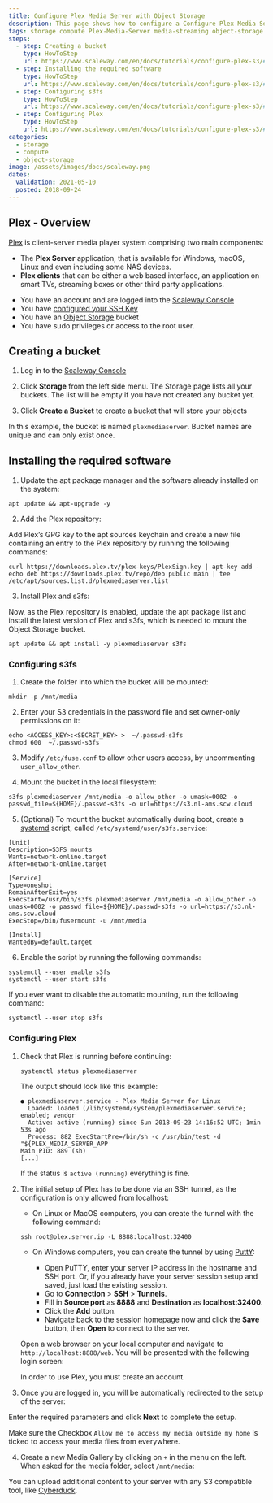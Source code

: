 ```yaml
---
title: Configure Plex Media Server with Object Storage
description: This page shows how to configure a Configure Plex Media Server with Object Storage
tags: storage compute Plex-Media-Server media-streaming object-storage s3fs
steps:
  - step: Creating a bucket
    type: HowToStep
    url: https://www.scaleway.com/en/docs/tutorials/configure-plex-s3/#Creating-a-Bucket
  - step: Installing the required software
    type: HowToStep
    url: https://www.scaleway.com/en/docs/tutorials/configure-plex-s3/#Installing-the-Required-Software
  - step: Configuring s3fs
    type: HowToStep
    url: https://www.scaleway.com/en/docs/tutorials/configure-plex-s3/#Configuring-s3fs
  - step: Configuring Plex
    type: HowToStep
    url: https://www.scaleway.com/en/docs/tutorials/configure-plex-s3/#Configuring-Plex
categories:
  - storage
  - compute
  - object-storage
image: /assets/images/docs/scaleway.png
dates:
  validation: 2021-05-10
  posted: 2018-09-24
---
```


## Plex - Overview

[Plex](https://www.plex.tv) is client-server media player system comprising two main components:

- The **Plex Server** application, that is available for Windows, macOS, Linux and even including some NAS devices.
- **Plex clients** that can be either a web based interface, an application on smart TVs, streaming boxes or other third party applications.

<Message type="requirement">

- You have an account and are logged into the [Scaleway Console](https://console.scaleway.com)
- You have [configured your SSH Key](/console/my-project/how-to/create-ssh-key/)
- You have an [Object Storage](https://www.scaleway.com/en/object-storage/) bucket
- You have sudo privileges or access to the root user.

</Message>

## Creating a bucket

1. Log in to the [Scaleway Console](https://console.scaleway.com)

2. Click **Storage** from the left side menu. The Storage page lists all your buckets. The list will be empty if you have not created any bucket yet.

3. Click **Create a Bucket** to create a bucket that will store your objects

<Message type="note">

In this example, the bucket is named `plexmediaserver`. Bucket names are unique and can only exist once.

</Message>

## Installing the required software

1. Update the apt package manager and the software already installed on the system:
  ```
  apt update && apt-upgrade -y
  ```

2. Add the Plex repository:

  Add Plex’s GPG key to the apt sources keychain and create a new file containing an entry to the Plex repository by running the following commands:
  ```
  curl https://downloads.plex.tv/plex-keys/PlexSign.key | apt-key add -
  echo deb https://downloads.plex.tv/repo/deb public main | tee /etc/apt/sources.list.d/plexmediaserver.list
  ```

3. Install Plex and s3fs:

  Now, as the Plex repository is enabled, update the apt package list and install the latest version of Plex and s3fs, which is needed to mount the Object Storage bucket.
  ```
  apt update && apt install -y plexmediaserver s3fs
  ```

### Configuring s3fs

1. Create the folder into which the bucket will be mounted:
  ```
  mkdir -p /mnt/media
  ```

2. Enter your S3 credentials in the password file and set owner-only permissions on it:
  ```
  echo <ACCESS_KEY>:<SECRET_KEY> >  ~/.passwd-s3fs
  chmod 600  ~/.passwd-s3fs
  ```

3. Modify `/etc/fuse.conf` to allow other users access, by uncommenting `user_allow_other`.

4. Mount the bucket in the local filesystem:
  ```
  s3fs plexmediaserver /mnt/media -o allow_other -o umask=0002 -o passwd_file=${HOME}/.passwd-s3fs -o url=https://s3.nl-ams.scw.cloud
  ```

5. (Optional) To mount the bucket automatically during boot, create a [systemd](/tutorials/systemd-essentials/) script, called `/etc/systemd/user/s3fs.service`:
  ```
  [Unit]
  Description=S3FS mounts
  Wants=network-online.target
  After=network-online.target

  [Service]
  Type=oneshot
  RemainAfterExit=yes
  ExecStart=/usr/bin/s3fs plexmediaserver /mnt/media -o allow_other -o umask=0002 -o passwd_file=${HOME}/.passwd-s3fs -o url=https://s3.nl-ams.scw.cloud
  ExecStop=/bin/fusermount -u /mnt/media

  [Install]
  WantedBy=default.target
  ```

6. Enable the script by running the following commands:
  ```
  systemctl --user enable s3fs
  systemctl --user start s3fs
  ```

  If you ever want to disable the automatic mounting, run the following command:

  ```
  systemctl --user stop s3fs
  ```

### Configuring Plex

1. Check that Plex is running before continuing:
    ```
    systemctl status plexmediaserver
    ```

    The output should look like this example:

    ```
    ● plexmediaserver.service - Plex Media Server for Linux
      Loaded: loaded (/lib/systemd/system/plexmediaserver.service; enabled; vendor
      Active: active (running) since Sun 2018-09-23 14:16:52 UTC; 1min 53s ago
      Process: 882 ExecStartPre=/bin/sh -c /usr/bin/test -d "${PLEX_MEDIA_SERVER_APP
    Main PID: 889 (sh)
    [...]
    ```

    If the status is `active (running)` everything is fine.

2. The initial setup of Plex has to be done via an SSH tunnel, as the configuration is only allowed from localhost:

    - On Linux or MacOS computers, you can create the tunnel with the following command:
    ```
    ssh root@plex.server.ip -L 8888:localhost:32400
    ```

    - On Windows computers, you can create the tunnel by using [PuttY](https://www.chiark.greenend.org.uk/~sgtatham/putty/):

      - Open PuTTY, enter your server IP address in the hostname and SSH port. Or, if you already have your server session setup and saved, just load the existing session.
      - Go to **Connection** > **SSH** > **Tunnels**.
      - Fill in **Source port** as **8888** and **Destination** as **localhost:32400**.
      - Click the **Add** button.
      - Navigate back to the session homepage now and click the **Save** button, then **Open** to connect to the server.

    Open a web browser on your local computer and navigate to `http://localhost:8888/web`. You will be presented with the following login screen:
    <Lightbox src="scaleway-plex-login.png" alt="" />

    <Message type="note">

    In order to use Plex, you must create an account.

    </Message>

3. Once you are logged in, you will be automatically redirected to the setup of the server:
<Lightbox src="scaleway-plex-server-setup.png" alt="" />

  Enter the required parameters and click **Next** to complete the setup.

  <Message type="note">

  Make sure the Checkbox `Allow me to access my media outside my home` is ticked to access your media files from everywhere.

  </Message>

4. Create a new Media Gallery by clicking on `+` in the menu on the left. When asked for the media folder, select `/mnt/media`:
  <Lightbox src="scaleway-plex-add-folder.png" alt="" />

  <Message type="tip">

  You can upload additional content to your server with any S3 compatible tool, like [Cyberduck](/tutorials/store-s3-cyberduck/).

  </Message>
